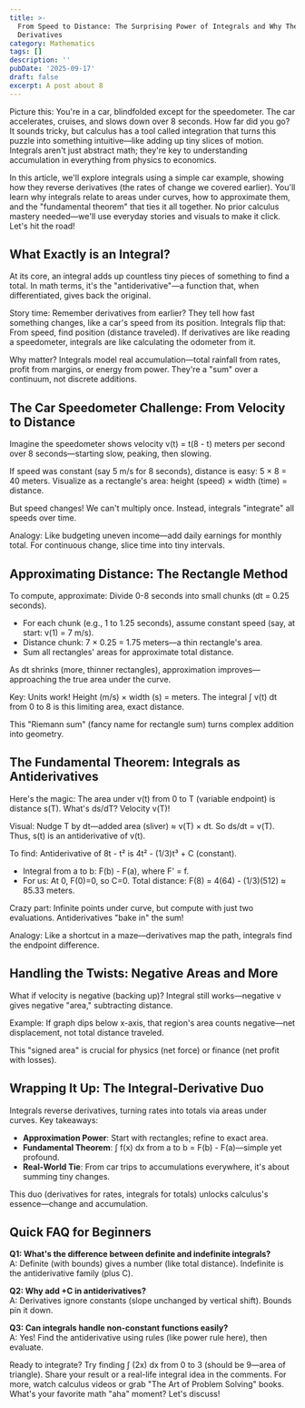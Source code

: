 ```yaml
---
title: >-
  From Speed to Distance: The Surprising Power of Integrals and Why They Undo
  Derivatives
category: Mathematics
tags: []
description: ''
pubDate: '2025-09-17'
draft: false
excerpt: A post about 8
---
```


Picture this: You're in a car, blindfolded except for the speedometer. The car accelerates, cruises, and slows down over 8 seconds. How far did you go? It sounds tricky, but calculus has a tool called integration that turns this puzzle into something intuitive—like adding up tiny slices of motion. Integrals aren't just abstract math; they're key to understanding accumulation in everything from physics to economics.

In this article, we'll explore integrals using a simple car example, showing how they reverse derivatives (the rates of change we covered earlier). You'll learn why integrals relate to areas under curves, how to approximate them, and the "fundamental theorem" that ties it all together. No prior calculus mastery needed—we'll use everyday stories and visuals to make it click. Let's hit the road!

## What Exactly is an Integral?

At its core, an integral adds up countless tiny pieces of something to find a total. In math terms, it's the "antiderivative"—a function that, when differentiated, gives back the original.

Story time: Remember derivatives from earlier? They tell how fast something changes, like a car's speed from its position. Integrals flip that: From speed, find position (distance traveled). If derivatives are like reading a speedometer, integrals are like calculating the odometer from it.

Why matter? Integrals model real accumulation—total rainfall from rates, profit from margins, or energy from power. They're a "sum" over a continuum, not discrete additions.

## The Car Speedometer Challenge: From Velocity to Distance

Imagine the speedometer shows velocity v(t) = t(8 - t) meters per second over 8 seconds—starting slow, peaking, then slowing.

If speed was constant (say 5 m/s for 8 seconds), distance is easy: 5 × 8 = 40 meters. Visualize as a rectangle's area: height (speed) × width (time) = distance.

But speed changes! We can't multiply once. Instead, integrals "integrate" all speeds over time.

Analogy: Like budgeting uneven income—add daily earnings for monthly total. For continuous change, slice time into tiny intervals.

## Approximating Distance: The Rectangle Method

To compute, approximate: Divide 0-8 seconds into small chunks (dt = 0.25 seconds).

- For each chunk (e.g., 1 to 1.25 seconds), assume constant speed (say, at start: v(1) = 7 m/s).
- Distance chunk: 7 × 0.25 = 1.75 meters—a thin rectangle's area.
- Sum all rectangles' areas for approximate total distance.

As dt shrinks (more, thinner rectangles), approximation improves—approaching the true area under the curve.

Key: Units work! Height (m/s) × width (s) = meters. The integral ∫ v(t) dt from 0 to 8 is this limiting area, exact distance.

This "Riemann sum" (fancy name for rectangle sum) turns complex addition into geometry.

## The Fundamental Theorem: Integrals as Antiderivatives

Here's the magic: The area under v(t) from 0 to T (variable endpoint) is distance s(T). What's ds/dT? Velocity v(T)!

Visual: Nudge T by dt—added area (sliver) ≈ v(T) × dt. So ds/dt = v(T). Thus, s(t) is an antiderivative of v(t).

To find: Antiderivative of 8t - t² is 4t² - (1/3)t³ + C (constant).

- Integral from a to b: F(b) - F(a), where F' = f.
- For us: At 0, F(0)=0, so C=0. Total distance: F(8) = 4(64) - (1/3)(512) ≈ 85.33 meters.

Crazy part: Infinite points under curve, but compute with just two evaluations. Antiderivatives "bake in" the sum!

Analogy: Like a shortcut in a maze—derivatives map the path, integrals find the endpoint difference.

## Handling the Twists: Negative Areas and More

What if velocity is negative (backing up)? Integral still works—negative v gives negative "area," subtracting distance.

Example: If graph dips below x-axis, that region's area counts negative—net displacement, not total distance traveled.

This "signed area" is crucial for physics (net force) or finance (net profit with losses).

## Wrapping It Up: The Integral-Derivative Duo

Integrals reverse derivatives, turning rates into totals via areas under curves. Key takeaways:

- **Approximation Power**: Start with rectangles; refine to exact area.
- **Fundamental Theorem**: ∫ f(x) dx from a to b = F(b) - F(a)—simple yet profound.
- **Real-World Tie**: From car trips to accumulations everywhere, it's about summing tiny changes.

This duo (derivatives for rates, integrals for totals) unlocks calculus's essence—change and accumulation.

## Quick FAQ for Beginners

**Q1: What's the difference between definite and indefinite integrals?**  
A: Definite (with bounds) gives a number (like total distance). Indefinite is the antiderivative family (plus C).

**Q2: Why add +C in antiderivatives?**  
A: Derivatives ignore constants (slope unchanged by vertical shift). Bounds pin it down.

**Q3: Can integrals handle non-constant functions easily?**  
A: Yes! Find the antiderivative using rules (like power rule here), then evaluate.

Ready to integrate? Try finding ∫ (2x) dx from 0 to 3 (should be 9—area of triangle). Share your result or a real-life integral idea in the comments. For more, watch calculus videos or grab "The Art of Problem Solving" books. What's your favorite math "aha" moment? Let's discuss!
